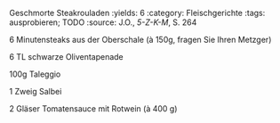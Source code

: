 Geschmorte Steakrouladen
:yields: 6
:category: Fleischgerichte
:tags: ausprobieren; TODO
:source: J.O., _5-Z-K-M_, S. 264

6 Minutensteaks aus der Oberschale (à 150g, fragen Sie Ihren Metzger)

6 TL schwarze Oliventapenade

100g Taleggio

1 Zweig Salbei

2 Gläser Tomatensauce mit Rotwein (à 400 g)

#
